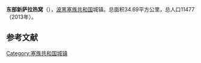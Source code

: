{{Orphan|time=2016-12-20T14:26:53+00:00}}

{{Infobox settlement
| name                    = 东部新萨拉热窝
| native_name             = {{lang|sr|Источно Ново Сарајево}}<br>Istočno Novo Sarajevo
| settlement_type         = 市镇
| image_skyline           = 
| imagesize               = 
| image_caption           = 
| image_flag              = 
| flag_size               = 
| image_shield            = 
| shield_size             = 
| pushpin_map             = Bosnia
| pushpin_label_position  = 
| pushpin_map_caption     = 在波黑的位置
| latd  =43 |latm  =49  |lats  = |latNS  = N 
| longd =18   |longm =22 |longs = |longEW = E 
| coordinates_type        = region:ES_type:city
| coordinates_display     = inline,title
| image_map               = Istočno Novo Sarajevo municipality.svg
| map_caption             = 在波黑的位置
| subdivision_type        = 国家
| subdivision_name        = 波黑
| subdivision_type1       = [[波斯尼亚和黑塞哥维那政区|政治实体]]
| subdivision_name1       = [[塞族共和国|塞族共和国]]
| area_total_km2          = 34.69
| elevation_m             = 
| population_total        = 11477
| population_as_of        = 2013年
| population_density_km2  = auto
| timezone1               = [[欧洲中部时间|CET]]
| utc_offset1             = +1
| timezone1_DST           = [[欧洲中部夏令时间|CEST]]
| utc_offset1_DST         = +2
| postal_code_type        = 邮编
| postal_code             = 
| footnotes               = 
}}
'''东部新萨拉热窝'''（{{lang-sr|Источно Ново Сарајево}}），[[波黑|波黑]][[塞族共和国|塞族共和国]]城镇。总面积34.69平方公里，总人口11477 （2013年）。

==参考文献==
{{reflist}}

[[Category:塞族共和国城镇|Category:塞族共和国城镇]]